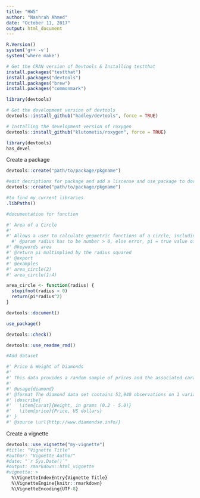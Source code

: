 ```yaml
---
title: "HW5"
author: "Nashrah Ahmed"
date: "October 11, 2017"
output: html_document
---
```


```r
R.Version()
system('g++ -v')
system('where make')

# Get the CRAN version of Devtools & Installing testthat
install.packages("testthat")
install.packages("devtools")
install.packages("brew")
install.packages("commonmark")

library(devtools)

# Get the development version of devtools
devtools::install_github("hadley/devtools", force = TRUE)

# Installing the development version of roxygen
devtools::install_github("klutometis/roxygen", force = TRUE)

library(devtools)
has_devel
```

Create a package
```r
devtools::create("path/to/package/pkgname")
```

```r
#edit decriptions for package and add a liscense and use_package to document package
devtools::create("path/to/package/pkgname")

#to find my current libraries
.libPaths()
```

```r
#documentation for function 

#' Area of a Circle
#'
#' Allows a user to calculate geometric functions of a circle, including the circumference, area, chord, and the arc of a circle.
  #' @param radius has to be number > 0, else error, pi = true value of pi "https://en.wikipedia.org/wiki/Pi"
#' @keywords area
#' @return pi multimplied by the radius squared
#' @export
#' @examples
#' area_circle(2)
#' area_circle(1:4)

area_circle <- function(radius) {
  stopifnot(radius > 0)
  return(pi*radius^2)
}

devtools::document()

```

```r
use_package()

devtools::check()

devtools::use_readme_rmd()
```

```r
#Add dataset

#' Price & Weight of Diamonds
#'
#' This data provides a random sample of prices and the associated carat (unit of weight) of diamonds.
#'
#' @usage{diamond}
#' @format The diamond data set contains 53,940 observations on 1 variable (diamonds).
#' \describe{
#'   \item{carat}{Weight, in grams (0.2 - 5.0)}
#'   \item{price}{Price, US dollars}
#' }
#' @source \url{http://www.diamondse.info/}

```

Create a vignette
```r
devtools::use_vignette("my-vignette")
#title: "Vignette Title"
#author: "Vignette Author"
#date: "`r Sys.Date()`"
#output: rmarkdown::html_vignette
#vignette: >
  %\VignetteIndexEntry{Vignette Title}
  %\VignetteEngine{knitr::rmarkdown}
  %\VignetteEncoding{UTF-8}

```

